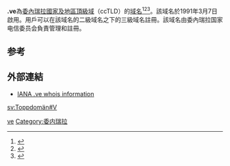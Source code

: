'''.ve'''為[[委內瑞拉|委內瑞拉]][[國家及地區頂級域|國家及地區頂級域]]（ccTLD）的[[域名|域名]]<ref>{{Cite book|title=常用电脑词语速查手册|last=何弘主编|first=|publisher=西安：西安出版社|date=2000-07|isbn=7-80594-644-2|location=|pages=201-202}}</ref><ref>{{Cite book|title=英德汉广播电视技术词典|last=（德）赫伯特·蒂尔曼（Herbert Tillmann）编；梁瑛等译|first=|publisher=北京：中国广播电视出版社|year=2002|isbn=7-5043-3793-5|location=|pages=440-442}}</ref><ref>{{Cite book|title=大学计算机基础|last=刘丕娥主编|first=|publisher=哈尔滨：哈尔滨工业大学出版社|year=2010|isbn=978-7-5603-3056-3|location=|pages=342-345}}</ref>。該域名於1991年3月7日啟用。用戶可以在該域名的二級域名之下的三級域名註冊。該域名由委內瑞拉国家电信委员会負責管理和註冊。

== 参考 ==
{{reflist}}

== 外部連結 ==
* [http://www.iana.org/root-whois/ve.htm IANA .ve whois information]{{Wayback|url=http://www.iana.org/root-whois/ve.htm |date=20080907052144 }}

{{CcTLD}}
{{Internet-stub}}

[[Category:國家及地區頂級域|ve]]
[[Category:委内瑞拉|Category:委内瑞拉]]

[[sv:Toppdomän#V|sv:Toppdomän#V]]